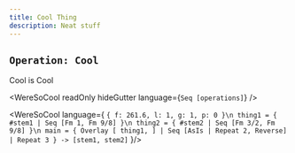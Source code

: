 ```yaml
---
title: Cool Thing
description: Neat stuff
---
```


## `Operation: Cool` 
Cool is Cool

<WereSoCool
  readOnly
  hideGutter
  language={`Seq [operations]`}
/>

<WereSoCool language={
`{ f: 261.6, l: 1, g: 1, p: 0 }\n
thing1 = {
  #stem1 | Seq [Fm 1, Fm 9/8]
}\n
thing2 = {
  #stem2 | Seq [Fm 3/2, Fm 9/8]
}\n
main = {
  Overlay [
    thing1,
  ]
  | Seq [AsIs | Repeat 2, Reverse]
  | Repeat 3
} -> [stem1, stem2]`
}/>


